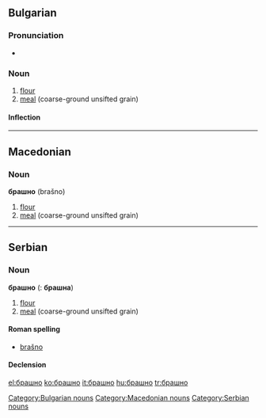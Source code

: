 ==Bulgarian==

===Pronunciation===
* {{IPA|/brəʃ'nɔ/|lang=}}

===Noun===
{{infl|bg|noun|g=n|tr=brashnó}}

# [[flour]]
# [[meal]] (coarse-ground unsifted grain)

====Inflection====
{{bg-noun-n-a|брашн}}

[[Category:Bulgarian nouns]]

----

==Macedonian==

===Noun===
'''брашно''' (brašno) {{n}}

# [[flour]]
# [[meal]] (coarse-ground unsifted grain)

[[Category:Macedonian nouns]]

----

==Serbian==

===Noun===
'''брашно''' {{n}} ({{p}}: '''брашна''')

# [[flour]]
# [[meal]] (coarse-ground unsifted grain)

====Roman spelling====
* [[brašno#Serbian|brašno]]

====Declension====
{{sr-decl-noun
|брашно|брашна
|брашна|брашна
|брашну|брашнима
|брашно|брашна
|брашно|брашна
|брашном|брашнима
|брашну|брашнима
}}

[[Category:Serbian nouns]]

[[el:брашно]]
[[ko:брашно]]
[[it:брашно]]
[[hu:брашно]]
[[tr:брашно]]